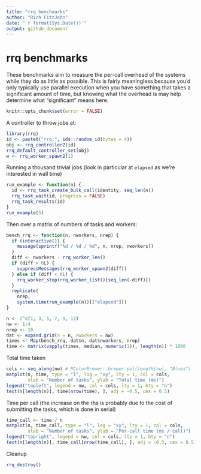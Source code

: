 ```yaml
---
title: "rrq benchmarks"
author: "Rich FitzJohn"
date: "`r format(Sys.Date())`"
output: github_document
---
```


# rrq benchmarks

These benchmarks aim to measure the per-call overhead of the
systems while they do as little as possible.  This is fairly
meaningless because you'd only typically use parallel execution
when you have something that takes a significant amount of time,
but knowing what the overhead is may help determine what
"significant" means here.

``` r
knitr::opts_chunk$set(error = FALSE)
```

A controller to throw jobs at:

```r
library(rrq)
id <- paste0("rrq:", ids::random_id(bytes = 4))
obj <- rrq_controller2(id)
rrq_default_controller_set(obj)
w <- rrq_worker_spawn2(1)
```

Running a thousand trivial jobs (look in particular at `elapsed` as we're interested in wall time)

```r
run_example <- function(n) {
  id <- rrq_task_create_bulk_call(identity, seq_len(n))
  rrq_task_wait(id, progress = FALSE)
  rrq_task_results(id)
}
run_example(5)
```

Then over a matrix of numbers of tasks and workers:

```r
bench_rrq <- function(n, nworkers, nrep) {
  if (interactive()) {
    message(sprintf("%d / %d / %d", n, nrep, nworkers))
  }
  diff <- nworkers - rrq_worker_len()
  if (diff > 0L) {
    suppressMessages(rrq_worker_spawn2(diff))
  } else if (diff < 0L) {
    rrq_worker_stop(rrq_worker_list()[seq_len(-diff)])
  }
  replicate(
    nrep,
    system.time(run_example(n))[["elapsed"]])
}

n <- 2^c(1, 3, 5, 7, 9, 11)
nw <- 1:4
nrep <- 10
dat <- expand.grid(n = n, nworkers = nw)
times <- Map(bench_rrq, dat$n, dat$nworkers, nrep)
time <- matrix(vapply(times, median, numeric(1)), length(n)) * 1000
```

Total time taken

```r
cols <- seq_along(nw) # RColorBrewer::brewer.pal(length(nw), "Blues")
matplot(n, time, type = "l", log = "xy", lty = 1, col = cols,
        xlab = "Number of tasks", ylab = "Total time (ms)")
legend("topleft", legend = nw, col = cols, lty = 1, bty = "n")
text(n[length(n)], time[nrow(time), ], adj = -0.5, cex = 0.5)
```

Time per call (the increase on the rhs is probably due to the cost of submitting the tasks, which is done in serial)

```r
time_call <- time / n
matplot(n, time_call, type = "l", log = "xy", lty = 1, col = cols,
        xlab = "Number of tasks", ylab = "Per-call time (ms / call)")
legend("topright", legend = nw, col = cols, lty = 1, bty = "n")
text(n[length(n)], time_call[nrow(time_call), ], adj = -0.5, cex = 0.5)
```

Cleanup

```r
rrq_destroy()
```
